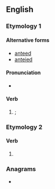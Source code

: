==English==

===Etymology 1===

====Alternative forms====
* [[anteed]]
* [[anteied]]

====Pronunciation====
* {{audio|en|en-us-anted.ogg|Audio (US)}}

====Verb====
{{head|en|verb form}}

# {{en-past of|ante}}; {{alternative spelling of|en|anteed|nocap=1}}

===Etymology 2===

====Verb====
{{head|en|verb form}}

# {{en-past of|ant}}

===Anagrams===
* {{anagrams|en|a=adent|Dante|Tenda|atend|entad}}